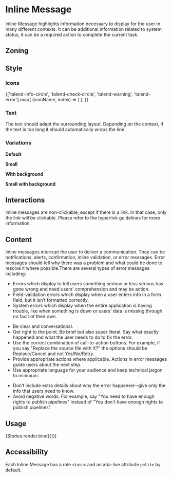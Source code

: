 

<Meta title="Components/Inline Message" component={InlineMessage} />

# Inline Message

Inline Message highlights information necessary to display for the user in many different contexts.
It can be additional information related to system status, it can be a required action to complete the current task.

## Zoning

<FigmaImage
	src="https://www.figma.com/file/qc8oUSyVJM67gSsbTShftt/%F0%9F%93%90-Zoning?node-id=12%3A96"
	alt="zoning image for inline messages"
/>

## Style

### Icons

<IconGallery>
	{['talend-info-circle', 'talend-check-circle', 'talend-warning', 'talend-error'].map(
		(iconName, index) => (
			<IconItem key={index} name={iconName}>
				<Icon name={iconName} />
			</IconItem>
		),
	)}
</IconGallery>

### Text

The text should adapt the surrounding layout. Depending on the context, if the text is too long it should automatically wraps the line.

### Variations

**Default**

<Canvas>
	<Story story={Stories.Information} />
	<Story story={Stories.Success} />
	<Story story={Stories.Warning} />
	<Story story={Stories.Destructive} />
</Canvas>

**Small**

<Canvas>
	<Story story={Stories.InformationSmall} />
	<Story story={Stories.SuccessSmall} />
	<Story story={Stories.WarningSmall} />
	<Story story={Stories.DestructiveSmall} />
</Canvas>

**With background**

<Canvas>
	<Story story={Stories.InformationBackground} />
	<Story story={Stories.SuccessBackground} />
	<Story story={Stories.WarningBackground} />
	<Story story={Stories.DestructiveBackground} />
</Canvas>

**Small with background**

<Canvas>
	<Story story={Stories.InformationBackgroundSmall} />
	<Story story={Stories.SuccessBackgroundSmall} />
	<Story story={Stories.WarningBackgroundSmall} />
	<Story story={Stories.DestructiveBackgroundSmall} />
</Canvas>

## Interactions

Inline messages are non-clickable, except if there is a link. In that case, only the link will be clickable.
Please refer to the hyperlink guidelines for more information.

## Content

Inline messages interrupt the user to deliver a communication. They can be notifications, alerts, confirmation, inline validation, or error messages.
Error messages should tell why there was a problem and what could be done to resolve it where possible.There are several types of error messages including:

<ul>
	<li>
		Errors which display to tell users something serious or less serious has gone wrong and need
		users' comprehension and may be action.
	</li>
	<li>
		Field-validation errors which display when a user enters info in a form field, but it isn’t
		formatted correctly.
	</li>
	<li>
		System errors which display when the entire application is having trouble, like when something
		is down or users' data is missing through no fault of their own.
	</li>
</ul>

<Use>
	<Use.Do>
		<ul>
			<li>Be clear and conversational.</li>
			<li>
				Get right to the point. Be brief but also super literal. Say what exactly happened and what
				the user needs to do to fix the error.
			</li>
			<li>
				Use the correct combination of call-to-action buttons. For example, if you say "Replace the
				source file with X?" the options should be Replace/Cancel and not Yes/No/Retry.
			</li>
			<li>
				Provide appropriate actions where applicable. Actions in error messages guide users about
				the next step.
			</li>
			<li>Use appropriate language for your audience and keep technical jargon to minimum.</li>
		</ul>
	</Use.Do>
	<Use.Dont>
		<ul>
			<li>
				Don’t include extra details about why the error happened—give only the info that users need
				to know.
			</li>
			<li>
				Avoid negative words. For example, say "You need to have enough rights to publish pipelines"
				instead of "You don't have enough rights to publish pipelines".
			</li>
		</ul>
	</Use.Dont>
</Use>

## Usage

<Canvas>
	<Story
		name="basic"
		args={{
			title: 'A title',
			description: 'with a description',
			small: false,
			withBackground: false,
		}}
		argTypes={{
			variant: {
				name: 'Variation',
				description: 'InlineMessage variation',
				control: {
					type: 'select',
					options: ['Information', 'Success', 'Warning', 'Destructive'],
				},
			},
		}}
	>
		{Stories.render.bind({})}
	</Story>
</Canvas>

<ArgsTable story="basic" />

## Accessibility

Each Inline Message has a role `status` and an aria-live attribute `polite` by default.
